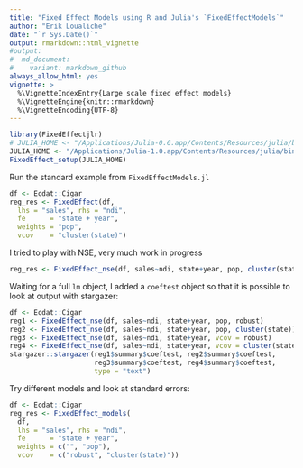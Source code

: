 ```yaml
---
title: "Fixed Effect Models using R and Julia's `FixedEffectModels`"
author: "Erik Loualiche"
date: "`r Sys.Date()`"
output: rmarkdown::html_vignette
#output:
#  md_document:
#    variant: markdown_github
always_allow_html: yes
vignette: >
  %\VignetteIndexEntry{Large scale fixed effect models}
  %\VignetteEngine{knitr::rmarkdown}
  %\VignetteEncoding{UTF-8}
---
```




```r
library(FixedEffectjlr)
# JULIA_HOME <- "/Applications/Julia-0.6.app/Contents/Resources/julia/bin/"
JULIA_HOME <- "/Applications/Julia-1.0.app/Contents/Resources/julia/bin/"
FixedEffect_setup(JULIA_HOME)
```
 
Run the standard example from `FixedEffectModels.jl`

```r
df <- Ecdat::Cigar
reg_res <- FixedEffect(df,
  lhs = "sales", rhs = "ndi",
  fe      = "state + year",
  weights = "pop",
  vcov    = "cluster(state)")
```

I tried to play with NSE, very much work in progress
```r
reg_res <- FixedEffect_nse(df, sales~ndi, state+year, pop, cluster(state))
```

Waiting for a full `lm` object, I added a `coeftest` object so that it is possible to look at output with stargazer:
```r
df <- Ecdat::Cigar
reg1 <- FixedEffect_nse(df, sales~ndi, state+year, pop, robust)
reg2 <- FixedEffect_nse(df, sales~ndi, state+year, pop, cluster(state))
reg3 <- FixedEffect_nse(df, sales~ndi, state+year, vcov = robust)
reg4 <- FixedEffect_nse(df, sales~ndi, state+year, vcov = cluster(state))
stargazer::stargazer(reg1$summary$coeftest, reg2$summary$coeftest,
                     reg3$summary$coeftest, reg4$summary$coeftest,
                     type = "text")
```

Try different models and look at standard errors:
```r
df <- Ecdat::Cigar
reg_res <- FixedEffect_models(
  df,
  lhs = "sales", rhs = "ndi",
  fe      = "state + year",
  weights = c("", "pop"),
  vcov    = c("robust", "cluster(state)"))
```


